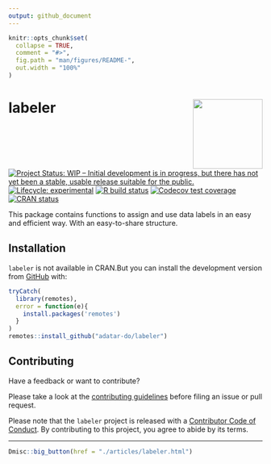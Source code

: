 ```yaml
---
output: github_document
---
```


<!-- README.md is generated from README.Rmd. Please edit that file -->

```r
knitr::opts_chunk$set(
  collapse = TRUE,
  comment = "#>",
  fig.path = "man/figures/README-",
  out.width = "100%"
)
```

# labeler <img src='man/figures/logo.png' align="right" height="138" />

<!-- badges: start -->
[![Project Status: WIP – Initial development is in progress, but there has not yet been a stable, usable release suitable for the public.](https://www.repostatus.org/badges/latest/wip.svg)](https://www.repostatus.org/#wip)
[![Lifecycle: experimental](https://img.shields.io/badge/lifecycle-experimental-orange.svg)](https://www.tidyverse.org/lifecycle/#experimental)
[![R build status](https://github.com/adatar-do/labeler/workflows/R-CMD-check/badge.svg)](https://github.com/adatar-do/labeler/actions)
[![Codecov test coverage](https://codecov.io/gh/adatar-do/labeler/branch/main/graph/badge.svg)](https://codecov.io/gh/adatar-do/labeler?branch=main)
[![CRAN status](https://www.r-pkg.org/badges/version/labeler)](https://CRAN.R-project.org/package=labeler)
<!-- badges: end -->

This package contains functions to assign and use data labels in an easy and efficient way. With an easy-to-share structure.

## Installation


<!-- You can install the released version of labeler from [CRAN](https://CRAN.R-project.org) with: -->

<!-- ``` r -->
<!-- install.packages("labeler") -->
<!-- ``` -->

`labeler` is not available in CRAN.But you can install the development version from [GitHub](https://github.com/) with:

``` r
tryCatch(
  library(remotes),
  error = function(e){
    install.packages('remotes')
  }
)
remotes::install_github("adatar-do/labeler")
```

## Contributing

Have a feedback or want to contribute?


Please take a look at the [contributing guidelines](https://adatar-do.github.io/labeler/CONTRIBUTING.html) before filing an issue or pull request.

Please note that the `labeler` project is released with a [Contributor Code of Conduct](https://contributor-covenant.org/es/version/2/0/CODE_OF_CONDUCT.html). By contributing to this project, you agree to abide by its terms.


<hr/>

```r
Dmisc::big_button(href = "./articles/labeler.html")
```

